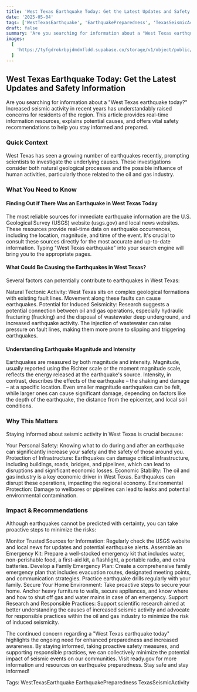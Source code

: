 ```yaml
---
title: 'West Texas Earthquake Today: Get the Latest Updates and Safety Information'
date: '2025-05-04'
tags: ['WestTexasEarthquake', 'EarthquakePreparedness', 'TexasSeismicActivity']
draft: false
summary: 'Are you searching for information about a "West Texas earthquake today?" Increased seismic activity in recent years has understandably raised concerns for residents of the region. This article provides real-time information resources, explains potential causes, and offers vital safety recommendations to help you stay informed and prepared.'
images:
  [
    'https://tyfgdrokrbpjdmdmfldd.supabase.co/storage/v1/object/public/image/2025-05-04-04-24-44-603-04-00.jpg',
  ]
---
```


## West Texas Earthquake Today: Get the Latest Updates and Safety Information

Are you searching for information about a "West Texas earthquake today?" Increased seismic activity in recent years has understandably raised concerns for residents of the region. This article provides real-time information resources, explains potential causes, and offers vital safety recommendations to help you stay informed and prepared.

### Quick Context

West Texas has seen a growing number of earthquakes recently, prompting scientists to investigate the underlying causes. These investigations consider both natural geological processes and the possible influence of human activities, particularly those related to the oil and gas industry.

### What You Need to Know

#### Finding Out if There Was an Earthquake in West Texas Today

The most reliable sources for immediate earthquake information are the U.S. Geological Survey (USGS) website (usgs.gov) and local news websites. These resources provide real-time data on earthquake occurrences, including the location, magnitude, and time of the event. It's crucial to consult these sources directly for the most accurate and up-to-date information. Typing "West Texas earthquake" into your search engine will bring you to the appropriate pages.

#### What Could Be Causing the Earthquakes in West Texas?

Several factors can potentially contribute to earthquakes in West Texas:

Natural Tectonic Activity: West Texas sits on complex geological formations with existing fault lines. Movement along these faults can cause earthquakes.
Potential for Induced Seismicity: Research suggests a potential connection between oil and gas operations, especially hydraulic fracturing (fracking) and the disposal of wastewater deep underground, and increased earthquake activity. The injection of wastewater can raise pressure on fault lines, making them more prone to slipping and triggering earthquakes.

#### Understanding Earthquake Magnitude and Intensity

Earthquakes are measured by both magnitude and intensity. Magnitude, usually reported using the Richter scale or the moment magnitude scale, reflects the energy released at the earthquake's source. Intensity, in contrast, describes the effects of the earthquake – the shaking and damage – at a specific location. Even smaller magnitude earthquakes can be felt, while larger ones can cause significant damage, depending on factors like the depth of the earthquake, the distance from the epicenter, and local soil conditions.

### Why This Matters

Staying informed about seismic activity in West Texas is crucial because:

Your Personal Safety: Knowing what to do during and after an earthquake can significantly increase your safety and the safety of those around you.
Protection of Infrastructure: Earthquakes can damage critical infrastructure, including buildings, roads, bridges, and pipelines, which can lead to disruptions and significant economic losses.
Economic Stability: The oil and gas industry is a key economic driver in West Texas. Earthquakes can disrupt these operations, impacting the regional economy.
Environmental Protection: Damage to wellbores or pipelines can lead to leaks and potential environmental contamination.

### Impact & Recommendations

Although earthquakes cannot be predicted with certainty, you can take proactive steps to minimize the risks:

Monitor Trusted Sources for Information: Regularly check the USGS website and local news for updates and potential earthquake alerts.
Assemble an Emergency Kit: Prepare a well-stocked emergency kit that includes water, non-perishable food, a first-aid kit, a flashlight, a portable radio, and extra batteries.
Develop a Family Emergency Plan: Create a comprehensive family emergency plan that includes evacuation routes, designated meeting points, and communication strategies. Practice earthquake drills regularly with your family.
Secure Your Home Environment: Take proactive steps to secure your home. Anchor heavy furniture to walls, secure appliances, and know where and how to shut off gas and water mains in case of an emergency.
Support Research and Responsible Practices: Support scientific research aimed at better understanding the causes of increased seismic activity and advocate for responsible practices within the oil and gas industry to minimize the risk of induced seismicity.

The continued concern regarding a "West Texas earthquake today" highlights the ongoing need for enhanced preparedness and increased awareness. By staying informed, taking proactive safety measures, and supporting responsible practices, we can collectively minimize the potential impact of seismic events on our communities. Visit ready.gov for more information and resources on earthquake preparedness. Stay safe and stay informed!

Tags: WestTexasEarthquake EarthquakePreparedness TexasSeismicActivity
